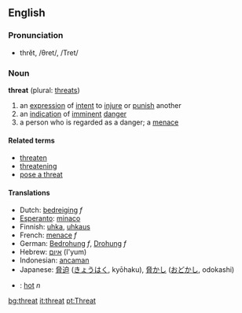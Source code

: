 ==English==
=== Pronunciation ===
*thrĕt, /θret/, /Tret/

=== Noun ===
'''threat''' (plural: [[threats]])
# an [[expression]] of [[intent]] to [[injure]] or [[punish]] another
# an [[indication]] of [[imminent]] [[danger]]
# a person who is regarded as a danger; a [[menace]]

====Related terms====
*[[threaten]]
*[[threatening]]
*[[pose a threat]]

====Translations====
*Dutch: [[bedreiging]] ''f''
*[[Esperanto]]: [[minaco]]
*Finnish: [[uhka]], [[uhkaus]]
*French: [[menace]] ''f''
*German: [[Bedrohung]] ''f'', [[Drohung]] ''f''
*Hebrew: [[איום]] (I'yum)
*Indonesian: [[ancam|ancaman]]
*Japanese: [[脅迫]] ([[きょうはく]], kyōhaku), [[脅かし]] ([[おどかし]], odokashi)
*{{sv}}: [[hot#Swedish|hot]] ''n''

[[bg:threat]]
[[it:threat]]
[[pt:Threat]]